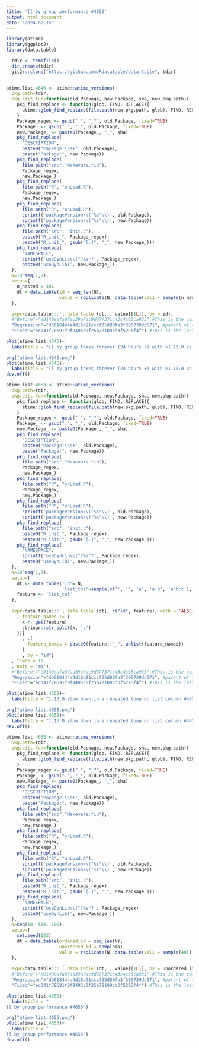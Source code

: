 ```yaml
---
title: '[[ by group performance #4655'
output: html_document
date: "2024-02-15"
---
```





```r
library(atime)
library(ggplot2)
library(data.table)
```


```r

  tdir <- tempfile()
  dir.create(tdir)
  git2r::clone("https://github.com/Rdatatable/data.table", tdir)
  
```




```r
atime.list.4646 <- atime::atime_versions(
  pkg.path=tdir,
  pkg.edit.fun=function(old.Package, new.Package, sha, new.pkg.path){
    pkg_find_replace <- function(glob, FIND, REPLACE){
      atime::glob_find_replace(file.path(new.pkg.path, glob), FIND, REPLACE)
    }
    Package_regex <- gsub(".", "_?", old.Package, fixed=TRUE)
    Package_ <- gsub(".", "_", old.Package, fixed=TRUE)
    new.Package_ <- paste0(Package_, "_", sha)
    pkg_find_replace(
      "DESCRIPTION", 
      paste0("Package:\\s+", old.Package),
      paste("Package:", new.Package))
    pkg_find_replace(
      file.path("src","Makevars.*in"),
      Package_regex,
      new.Package_)
    pkg_find_replace(
      file.path("R", "onLoad.R"),
      Package_regex,
      new.Package_)
    pkg_find_replace(
      file.path("R", "onLoad.R"),
      sprintf('packageVersion\\("%s"\\)', old.Package),
      sprintf('packageVersion\\("%s"\\)', new.Package))
    pkg_find_replace(
      file.path("src", "init.c"),
      paste0("R_init_", Package_regex),
      paste0("R_init_", gsub("[.]", "_", new.Package_)))
    pkg_find_replace(
      "NAMESPACE",
      sprintf('useDynLib\\("?%s"?', Package_regex),
      paste0('useDynLib(', new.Package_))
  },
  N=10^seq(1,7),
  setup={ 
    n_nested = 40L
    dt = data.table(id = seq_len(N),
                    value = replicate(N, data.table(val1 = sample(n_nested)), simplify = FALSE))
  },
  
  expr=data.table:::`[.data.table`(dt, , value[[1L]], by = id),
  #"Before"="e0140eafa07ad39a7ac9d67737cc43c4c95ca935",#This is the commit tag 1.12.8(https://github.com/Rdatatable/data.table/tags)
  "Regression"="db618444a4d16b91cccf35d80fa3f306739dd571", #parent of the first commit in the PR that fixes the issue(https://github.com/Rdatatable/data.table/pull/4655/commits)
  "Fixed"="ec041f78691f9f9495c0f25b78109cd3f5295f4f") #This is the last commit in the PR that fixes the issue (https://github.com/Rdatatable/data.table/pull/4655/commits)
```


```r
plot(atime.list.4646)+
  labs(title = "[[ by group takes forever (24 hours +) with v1.13.0 vs 4 seconds with v1.12.8 #4646")

png("atime.list.4646.png")
plot(atime.list.4646)+
  labs(title = "[[ by group takes forever (24 hours +) with v1.13.0 vs 4 seconds with v1.12.8 #4646")
dev.off()
```


```r
atime.list.4658 <- atime::atime_versions(
  pkg.path=tdir,
  pkg.edit.fun=function(old.Package, new.Package, sha, new.pkg.path){
    pkg_find_replace <- function(glob, FIND, REPLACE){
      atime::glob_find_replace(file.path(new.pkg.path, glob), FIND, REPLACE)
    }
    Package_regex <- gsub(".", "_?", old.Package, fixed=TRUE)
    Package_ <- gsub(".", "_", old.Package, fixed=TRUE)
    new.Package_ <- paste0(Package_, "_", sha)
    pkg_find_replace(
      "DESCRIPTION", 
      paste0("Package:\\s+", old.Package),
      paste("Package:", new.Package))
    pkg_find_replace(
      file.path("src","Makevars.*in"),
      Package_regex,
      new.Package_)
    pkg_find_replace(
      file.path("R", "onLoad.R"),
      Package_regex,
      new.Package_)
    pkg_find_replace(
      file.path("R", "onLoad.R"),
      sprintf('packageVersion\\("%s"\\)', old.Package),
      sprintf('packageVersion\\("%s"\\)', new.Package))
    pkg_find_replace(
      file.path("src", "init.c"),
      paste0("R_init_", Package_regex),
      paste0("R_init_", gsub("[.]", "_", new.Package_)))
    pkg_find_replace(
      "NAMESPACE",
      sprintf('useDynLib\\("?%s"?', Package_regex),
      paste0('useDynLib(', new.Package_))
  },
  N=10^seq(1,7),
  setup={ 
    dt <- data.table('id'= N,
                     'list_col'=sample(c('', '', 'a', 'a:b', 'a:b:c'), 20000, TRUE))
    feature <- 'list_col'
  },
  
  expr=data.table:::`[.data.table`(dt[, c("id", feature), with = FALSE][
    , feature_names := {
      x <- get(feature)
      stringr::str_split(x, ':')
    }][
      , .(
        feature_names = paste0(feature, "_", unlist(feature_names))
      )
      , by = "id"]
  , times = 10
  , unit = 'ms'),
  #"Before"="e0140eafa07ad39a7ac9d67737cc43c4c95ca935",#This is the commit tag 1.12.8(https://github.com/Rdatatable/data.table/tags)
  "Regression"="db618444a4d16b91cccf35d80fa3f306739dd571", #parent of the first commit in the PR that fixes the issue(https://github.com/Rdatatable/data.table/pull/4655/commits)
  "Fixed"="ec041f78691f9f9495c0f25b78109cd3f5295f4f") #This is the last commit in the PR that fixes the issue (https://github.com/Rdatatable/data.table/pull/4655/commits)
```

```r
plot(atime.list.4658)+
  labs(title = "1.13.0 slow down in a repeated loop on list column #4658")

png("atime.list.4658.png")
plot(atime.list.4658)+
  labs(title = "1.13.0 slow down in a repeated loop on list column #4658")
dev.off()
```



```r

atime.list.4655 <- atime::atime_versions(
  pkg.path=tdir,
  pkg.edit.fun=function(old.Package, new.Package, sha, new.pkg.path){
    pkg_find_replace <- function(glob, FIND, REPLACE){
      atime::glob_find_replace(file.path(new.pkg.path, glob), FIND, REPLACE)
    }
    Package_regex <- gsub(".", "_?", old.Package, fixed=TRUE)
    Package_ <- gsub(".", "_", old.Package, fixed=TRUE)
    new.Package_ <- paste0(Package_, "_", sha)
    pkg_find_replace(
      "DESCRIPTION", 
      paste0("Package:\\s+", old.Package),
      paste("Package:", new.Package))
    pkg_find_replace(
      file.path("src","Makevars.*in"),
      Package_regex,
      new.Package_)
    pkg_find_replace(
      file.path("R", "onLoad.R"),
      Package_regex,
      new.Package_)
    pkg_find_replace(
      file.path("R", "onLoad.R"),
      sprintf('packageVersion\\("%s"\\)', old.Package),
      sprintf('packageVersion\\("%s"\\)', new.Package))
    pkg_find_replace(
      file.path("src", "init.c"),
      paste0("R_init_", Package_regex),
      paste0("R_init_", gsub("[.]", "_", new.Package_)))
    pkg_find_replace(
      "NAMESPACE",
      sprintf('useDynLib\\("?%s"?', Package_regex),
      paste0('useDynLib(', new.Package_))
  },
  N=seq(10, 500, 100),
  setup={ 
    set.seed(123)
    dt = data.table(ordered_id = seq_len(N),
                    unordered_id = sample(N),
                    value = replicate(N, data.table(val1 = sample(40)), simplify = FALSE))
  },
  
  expr=data.table:::`[.data.table`(dt, , value[[1L]], by = unordered_id),
  #"Before"="e0140eafa07ad39a7ac9d67737cc43c4c95ca935",#This is the commit tag 1.12.8(https://github.com/Rdatatable/data.table/tags)
  "Regression"="db618444a4d16b91cccf35d80fa3f306739dd571", #parent of the first commit in the PR that fixes the issue(https://github.com/Rdatatable/data.table/pull/4655/commits)
  "Fixed"="ec041f78691f9f9495c0f25b78109cd3f5295f4f") #This is the last commit in the PR that fixes the issue (https://github.com/Rdatatable/data.table/pull/4655/commits)
```


```r
plot(atime.list.4655)+
  labs(title = "
[[ by group performance #4655")

png("atime.list.4655.png")
plot(atime.list.4655)+
  labs(title = "
[[ by group performance #4655")
dev.off()

```




